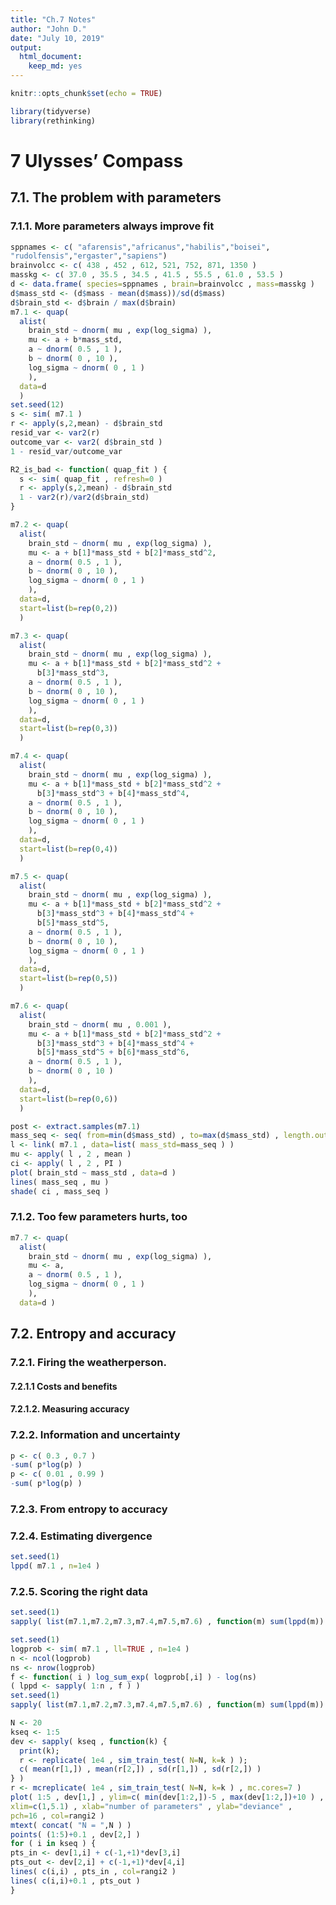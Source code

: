 ```yaml
---
title: "Ch.7 Notes"
author: "John D."
date: "July 10, 2019"
output: 
  html_document: 
    keep_md: yes
---
```


```r
knitr::opts_chunk$set(echo = TRUE)
```

```r
library(tidyverse)
library(rethinking)
```

# 7 Ulysses’ Compass
## 7.1. The problem with parameters
### 7.1.1. More parameters always improve fit
```r
sppnames <- c( "afarensis","africanus","habilis","boisei",
"rudolfensis","ergaster","sapiens")
brainvolcc <- c( 438 , 452 , 612, 521, 752, 871, 1350 )
masskg <- c( 37.0 , 35.5 , 34.5 , 41.5 , 55.5 , 61.0 , 53.5 )
d <- data.frame( species=sppnames , brain=brainvolcc , mass=masskg )
d$mass_std <- (d$mass - mean(d$mass))/sd(d$mass)
d$brain_std <- d$brain / max(d$brain)
m7.1 <- quap(
  alist(
    brain_std ~ dnorm( mu , exp(log_sigma) ),
    mu <- a + b*mass_std,
    a ~ dnorm( 0.5 , 1 ),
    b ~ dnorm( 0 , 10 ),
    log_sigma ~ dnorm( 0 , 1 )
    ),
  data=d
  )
set.seed(12)
s <- sim( m7.1 )
r <- apply(s,2,mean) - d$brain_std
resid_var <- var2(r)
outcome_var <- var2( d$brain_std )
1 - resid_var/outcome_var
```
```r
R2_is_bad <- function( quap_fit ) {
  s <- sim( quap_fit , refresh=0 )
  r <- apply(s,2,mean) - d$brain_std
  1 - var2(r)/var2(d$brain_std)
}
```
```r
m7.2 <- quap(
  alist(
    brain_std ~ dnorm( mu , exp(log_sigma) ),
    mu <- a + b[1]*mass_std + b[2]*mass_std^2,
    a ~ dnorm( 0.5 , 1 ),
    b ~ dnorm( 0 , 10 ),
    log_sigma ~ dnorm( 0 , 1 )
    ),
  data=d,
  start=list(b=rep(0,2))
  )
```
```r
m7.3 <- quap(
  alist(
    brain_std ~ dnorm( mu , exp(log_sigma) ),
    mu <- a + b[1]*mass_std + b[2]*mass_std^2 +
      b[3]*mass_std^3,
    a ~ dnorm( 0.5 , 1 ),
    b ~ dnorm( 0 , 10 ),
    log_sigma ~ dnorm( 0 , 1 )
    ),
  data=d,
  start=list(b=rep(0,3))
  )
```
```r
m7.4 <- quap(
  alist(
    brain_std ~ dnorm( mu , exp(log_sigma) ),
    mu <- a + b[1]*mass_std + b[2]*mass_std^2 +
      b[3]*mass_std^3 + b[4]*mass_std^4,
    a ~ dnorm( 0.5 , 1 ),
    b ~ dnorm( 0 , 10 ),
    log_sigma ~ dnorm( 0 , 1 )
    ),
  data=d,
  start=list(b=rep(0,4))
  )
```
```r
m7.5 <- quap(
  alist(
    brain_std ~ dnorm( mu , exp(log_sigma) ),
    mu <- a + b[1]*mass_std + b[2]*mass_std^2 +
      b[3]*mass_std^3 + b[4]*mass_std^4 +
      b[5]*mass_std^5,
    a ~ dnorm( 0.5 , 1 ),
    b ~ dnorm( 0 , 10 ),
    log_sigma ~ dnorm( 0 , 1 )
    ),
  data=d,
  start=list(b=rep(0,5))
  )
```
```r
m7.6 <- quap(
  alist(
    brain_std ~ dnorm( mu , 0.001 ),
    mu <- a + b[1]*mass_std + b[2]*mass_std^2 +
      b[3]*mass_std^3 + b[4]*mass_std^4 +
      b[5]*mass_std^5 + b[6]*mass_std^6,
    a ~ dnorm( 0.5 , 1 ),
    b ~ dnorm( 0 , 10 )
    ),
  data=d,
  start=list(b=rep(0,6))
  )
```
```r
post <- extract.samples(m7.1)
mass_seq <- seq( from=min(d$mass_std) , to=max(d$mass_std) , length.out=100 )
l <- link( m7.1 , data=list( mass_std=mass_seq ) )
mu <- apply( l , 2 , mean )
ci <- apply( l , 2 , PI )
plot( brain_std ~ mass_std , data=d )
lines( mass_seq , mu )
shade( ci , mass_seq )
```
### 7.1.2. Too few parameters hurts, too
```r
m7.7 <- quap(
  alist(
    brain_std ~ dnorm( mu , exp(log_sigma) ),
    mu <- a,
    a ~ dnorm( 0.5 , 1 ),
    log_sigma ~ dnorm( 0 , 1 )
    ),
  data=d )
```
## 7.2. Entropy and accuracy
### 7.2.1. Firing the weatherperson.
#### 7.2.1.1 Costs and benefits
#### 7.2.1.2. Measuring accuracy
### 7.2.2. Information and uncertainty
```r
p <- c( 0.3 , 0.7 )
-sum( p*log(p) )
p <- c( 0.01 , 0.99 )
-sum( p*log(p) )
```
### 7.2.3. From entropy to accuracy
### 7.2.4. Estimating divergence
```r
set.seed(1)
lppd( m7.1 , n=1e4 )
```
### 7.2.5. Scoring the right data
```r
set.seed(1)
sapply( list(m7.1,m7.2,m7.3,m7.4,m7.5,m7.6) , function(m) sum(lppd(m)) )
```


```r
set.seed(1)
logprob <- sim( m7.1 , ll=TRUE , n=1e4 )
n <- ncol(logprob)
ns <- nrow(logprob)
f <- function( i ) log_sum_exp( logprob[,i] ) - log(ns)
( lppd <- sapply( 1:n , f ) )
set.seed(1)
sapply( list(m7.1,m7.2,m7.3,m7.4,m7.5,m7.6) , function(m) sum(lppd(m)) )
```


```r
N <- 20
kseq <- 1:5
dev <- sapply( kseq , function(k) {
  print(k);
  r <- replicate( 1e4 , sim_train_test( N=N, k=k ) );
  c( mean(r[1,]) , mean(r[2,]) , sd(r[1,]) , sd(r[2,]) )
} )
r <- mcreplicate( 1e4 , sim_train_test( N=N, k=k ) , mc.cores=7 )
plot( 1:5 , dev[1,] , ylim=c( min(dev[1:2,])-5 , max(dev[1:2,])+10 ) ,
xlim=c(1,5.1) , xlab="number of parameters" , ylab="deviance" ,
pch=16 , col=rangi2 )
mtext( concat( "N = ",N ) )
points( (1:5)+0.1 , dev[2,] )
for ( i in kseq ) {
pts_in <- dev[1,i] + c(-1,+1)*dev[3,i]
pts_out <- dev[2,i] + c(-1,+1)*dev[4,i]
lines( c(i,i) , pts_in , col=rangi2 )
lines( c(i,i)+0.1 , pts_out )
}
```

